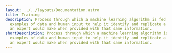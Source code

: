 ---
layout: ../../layouts/Documentation.astro
title: Training
description: Process through which a machine learning algorithm is fed many
  examples of data and human input to help it identify and replicate a decision
  an expert would make when provided with that same information.
shortDescription: Process through which a machine learning algorithm is fed many
  examples of data and human input to help it identify and replicate a decision
  an expert would make when provided with that same information.
---

